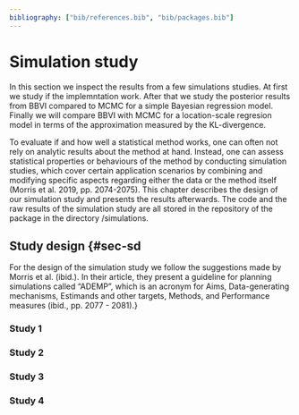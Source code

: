 ```yaml
---
bibliography: ["bib/references.bib", "bib/packages.bib"]
---
```


# Simulation study {#sec-sim}

In this section we inspect the results from a few simulations studies. At first we study if the implemntation work. After that we study the posterior results from BBVI compared to MCMC for a simple Bayesian regression model. Finally we will compare BBVI with MCMC for a location-scale regresion model in terms of the approximation measured by the KL-divergence.

To evaluate if and how well a statistical method works, one can often not rely on analytic results about the method at hand. Instead, one can assess statistical properties or behaviours of the method by conducting simulation studies, which cover certain application scenarios by combining and modifying specific aspects regarding either the data or the method itself (Morris et al. 2019, pp. 2074-2075). This chapter describes the design of our simulation study and presents the results afterwards. The code and the raw results of the simulation study are all stored in the repository of the package in the directory /simulations.

## Study design {#sec-sd

For the design of the simulation study we follow the suggestions made by Morris et al. (ibid.). In their article, they present a guideline for planning simulations called “ADEMP”, which is an acronym for Aims, Data-generating mechanisms, Estimands and other targets, Methods, and Performance measures (ibid., pp. 2077 - 2081).}

### Study 1

### Study 2 

### Study 3

### Study 4


